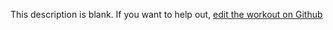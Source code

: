 
  This description is blank. If you want to help out, [edit the workout on Github](https://www.github.com/LiftArcade/exercises/blob/main/exercises/smith-machine-close-grip-bench-press-description.mdx)